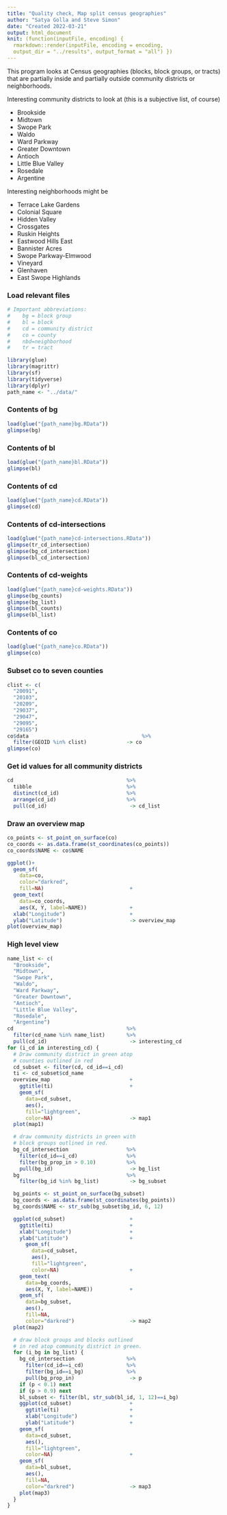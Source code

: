 ```yaml
---
title: "Quality check, Map split census geographies"
author: "Satya Golla and Steve Simon"
date: "Created 2022-03-21"
output: html_document
knit: (function(inputFile, encoding) {
  rmarkdown::render(inputFile, encoding = encoding,
  output_dir = "../results", output_format = "all") })  
---
```


This program looks at Census geographies (blocks, block groups, or tracts) that are partially inside and partially outside community districts or neighborhoods.

Interesting community districts to look at (this is a subjective list, of course)

+ Brookside
+ Midtown
+ Swope Park
+ Waldo
+ Ward Parkway
+ Greater Downtown
+ Antioch
+ Little Blue Valley
+ Rosedale
+ Argentine

Interesting neighborhoods might be

+ Terrace Lake Gardens
+ Colonial Square
+ Hidden Valley
+ Crossgates
+ Ruskin Heights
+ Eastwood Hills East
+ Bannister Acres
+ Swope Parkway-Elmwood
+ Vineyard
+ Glenhaven
+ East Swope Highlands



### Load relevant files

```r
# Important abbreviations:
#    bg = block group
#    bl = block
#    cd = community district
#    co = county
#    nbd=neighborhood
#    tr = tract

library(glue)
library(magrittr)
library(sf)
library(tidyverse)
library(dplyr)
path_name <- "../data/"
```

### Contents of bg

```r
load(glue("{path_name}bg.RData"))
glimpse(bg)
```

### Contents of bl

```r
load(glue("{path_name}bl.RData"))
glimpse(bl)
```

### Contents of cd

```r
load(glue("{path_name}cd.RData"))
glimpse(cd)
```

### Contents of cd-intersections

```r
load(glue("{path_name}cd-intersections.RData"))
glimpse(tr_cd_intersection)
glimpse(bg_cd_intersection)
glimpse(bl_cd_intersection)
```

### Contents of cd-weights

```r
load(glue("{path_name}cd-weights.RData"))
glimpse(bg_counts)
glimpse(bg_list)
glimpse(bl_counts)
glimpse(bl_list)
```

### Contents of co

```r
load(glue("{path_name}co.RData"))
glimpse(co)
```

### Subset co to seven counties

```r
clist <- c(
  "20091",
  "20103",
  "20209",
  "29037",
  "29047",
  "29095",
  "29165")
co$data                                     %>%
  filter(GEOID %in% clist)             -> co
glimpse(co)
```

### Get id values for all community districts

```r
cd                                     %>%
  tibble                               %>%
  distinct(cd_id)                      %>%
  arrange(cd_id)                       %>%
  pull(cd_id)                           -> cd_list
```

### Draw an overview map

```r
co_points <- st_point_on_surface(co)
co_coords <- as.data.frame(st_coordinates(co_points))
co_coords$NAME <- co$NAME

ggplot()+
  geom_sf(
    data=co, 
    color="darkred", 
    fill=NA)                            +
  geom_text(
    data=co_coords, 
    aes(X, Y, label=NAME))              +
  xlab("Longitude")                     +
  ylab("Latitude")                      -> overview_map
plot(overview_map)
```

### High level view

```r
name_list <- c(
  "Brookside",
  "Midtown",
  "Swope Park",
  "Waldo",
  "Ward Parkway",
  "Greater Downtown",
  "Antioch",
  "Little Blue Valley",
  "Rosedale",
  "Argentine")
cd                                     %>%
  filter(cd_name %in% name_list)       %>%
  pull(cd_id)                           -> interesting_cd
for (i_cd in interesting_cd) {
  # Draw community district in green atop
  # counties outlined in red
  cd_subset <- filter(cd, cd_id==i_cd) 
  ti <- cd_subset$cd_name
  overview_map                          +
    ggtitle(ti)                         +
    geom_sf(
      data=cd_subset,
      aes(),
      fill="lightgreen",
      color=NA)                         -> map1
  plot(map1)

  # draw community districts in green with
  # block groups outlined in red.
  bg_cd_intersection                   %>%
    filter(cd_id==i_cd)                %>%
    filter(bg_prop_in > 0.10)          %>%
    pull(bg_id)                         -> bg_list
  bg                                   %>%
    filter(bg_id %in% bg_list)          -> bg_subset

  bg_points <- st_point_on_surface(bg_subset)
  bg_coords <- as.data.frame(st_coordinates(bg_points))
  bg_coords$NAME <- str_sub(bg_subset$bg_id, 6, 12)

  ggplot(cd_subset)                     +
    ggtitle(ti)                         +
    xlab("Longitude")                   +
    ylab("Latitude")                    +
      geom_sf(
        data=cd_subset,
        aes(),
        fill="lightgreen",
        color=NA)                       +
    geom_text(
      data=bg_coords, 
      aes(X, Y, label=NAME))            +
    geom_sf(
      data=bg_subset,
      aes(),
      fill=NA,
      color="darkred")                  -> map2
  plot(map2)

  # draw block groups and blocks outlined
  # in red atop community district in green.
  for (i_bg in bg_list) {
    bg_cd_intersection                 %>%
      filter(cd_id==i_cd)              %>%
      filter(bg_id==i_bg)              %>%
      pull(bg_prop_in)                  -> p
    if (p < 0.1) next
    if (p > 0.9) next
    bl_subset <- filter(bl, str_sub(bl_id, 1, 12)==i_bg)
    ggplot(cd_subset)                   +
      ggtitle(ti)                       +
      xlab("Longitude")                 +
      ylab("Latitude")                  +
    geom_sf(
      data=cd_subset,
      aes(),
      fill="lightgreen",
      color=NA)                         +
    geom_sf(
      data=bl_subset,
      aes(),
      fill=NA,
      color="darkred")                  -> map3
    plot(map3)
  }
}
```
